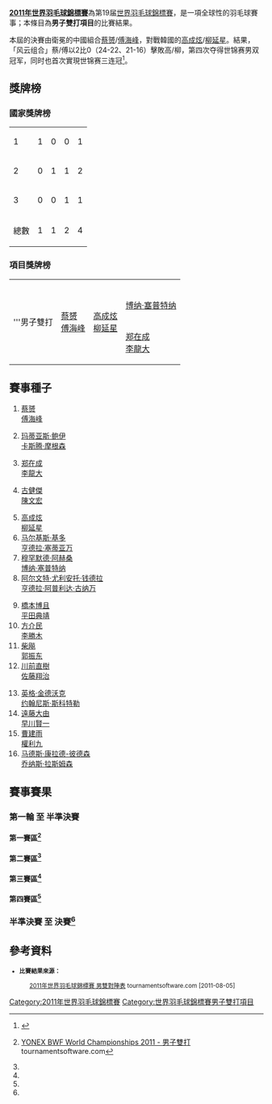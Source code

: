 {{noteTA|G1=Badminton}}
{{2011年世界羽毛球錦標賽}}
'''[[2011年世界羽毛球錦標賽|2011年世界羽毛球錦標賽]]'''為第19届[[世界羽毛球錦標賽|世界羽毛球錦標賽]]，是一項全球性的羽毛球賽事；本條目為'''男子雙打項目'''的比賽結果。

本屆的決賽由衛冕的中國組合[[蔡赟|蔡赟]]/[[傅海峰|傅海峰]]，對戰韓國的[[高成炫|高成炫]]/[[柳延星|柳延星]]。結果，「风云组合」蔡/傅以2比0（24-22、21-16）擊敗高/柳，第四次夺得世锦赛男双冠军，同时也首次實現世锦赛三连冠<ref>{{cite news|title=世锦赛-蔡赟 傅海峰横扫韩国新星组合 豪取三连冠|url=http://www.china.com.cn/sport/txt/2011-08/15/content_23208503.htm|newspaper=《中国网》|date=2011-08-15|deadurl=yes|archiveurl=https://archive.today/20120713054306/http://news.sports.cn/badminton/2011-12-16/2173308.html|archivedate=2012-07-13|accessdate=2011-08-15}}</ref>。

==獎牌榜==
===國家獎牌榜===
{| {{RankedMedalTable}}
|-
| 1 ||align=left|{{bat|CHN}} || 1 || 0 || 0 || 1
|-
| 2 ||align=left|{{KOR}} || 0 || 1 || 1 || 2
|-
| 3 ||align=left|{{INA}} || 0 || 0 || 1 || 1
|- class="sortbottom"
!colspan=2|總數|| 1 || 1 || 2 || 4
|}

===項目獎牌榜===
{| {{MedalistTable|type=項目}}
|-
|rowspan=2|'''男子雙打
|rowspan=2|{{flagicon|CHN}} [[蔡赟|蔡赟]]<br/>{{flagicon|CHN}}  [[傅海峰|傅海峰]]
|rowspan=2|{{flagicon|KOR}} [[高成炫|高成炫]]<br/>{{flagicon|KOR}} [[柳延星|柳延星]]
|{{nowrap|{{flagicon|INA}} [[穆罕默德·阿赫桑|穆罕默德·阿赫桑]]}}<br/>{{flagicon|INA}} [[博纳·塞普特纳|博纳·塞普特纳]]
|-
|{{flagicon|KOR}} [[郑在成|郑在成]]<br/>{{flagicon|KOR}}  [[李龍大|李龍大]]
|}

==賽事種子==
{{col-begin}}
{{col-4}}
# {{flagicon|CHN}} [[蔡赟|蔡赟]]<br/>{{flagicon|CHN}}  [[傅海峰|傅海峰]]
# {{flagicon|DEN}} [[玛蒂亚斯·鲍伊|玛蒂亚斯·鲍伊]]<br/>{{flagicon|DEN}}  [[卡斯腾·摩根森|卡斯腾·摩根森]]
# {{flagicon|KOR}} [[郑在成|郑在成]]<br/>{{flagicon|KOR}}  [[李龍大|李龍大]]
# {{flagicon|MAS}} [[古健傑|古健傑]]<br/>{{flagicon|MAS}}  [[陳文宏_(羽毛球運動員)|陳文宏]]
{{col-4}}
<ol start="5">
<li> {{flagicon|KOR}} [[高成炫|高成炫]]<br/>{{flagicon|KOR}} [[柳延星|柳延星]]
<li> {{flagicon|INA}} [[马尔基斯·基多|马尔基斯·基多]]<br/>{{flagicon|INA}} [[亨德拉·塞蒂亚万|亨德拉·塞蒂亚万]]
<li> {{flagicon|INA}} [[穆罕默德·阿赫桑|穆罕默德·阿赫桑]]<br/>{{flagicon|INA}} [[博纳·塞普特纳|博纳·塞普特纳]]
<li> {{flagicon|INA}} [[阿尔文特·尤利安托·钱德拉|阿尔文特·尤利安托·钱德拉]]<br/>{{flagicon|INA}} [[亨德拉·阿普利达·古纳万|亨德拉·阿普利达·古纳万]]
</ol>
{{col-4}}
<ol start="9">
<li> {{flagicon|JPN}} [[橋本博且|橋本博且]]<br/>{{flagicon|JPN}}  [[平田典靖|平田典靖]]
<li> {{flagicon|TPE}} [[方介民|方介民]]<br/>{{flagicon|TPE}}  [[李勝木|李勝木]]
<li> {{flagicon|CHN}} [[柴飚|柴飚]]<br/>{{flagicon|CHN}}  [[郭振东|郭振东]]
<li> {{flagicon|JPN}} [[川前直樹|川前直樹]]<br/>{{flagicon|JPN}}  [[佐藤翔治|佐藤翔治]]
</ol>
{{col-4}}
<ol start="13">
<li> {{flagicon|GER}} [[英格·金德沃克|英格·金德沃克]]<br/>{{flagicon|GER}}  [[约翰尼斯·斯科特勒|约翰尼斯·斯科特勒]]
<li> {{flagicon|JPN}} [[遠藤大由|遠藤大由]]<br/>{{flagicon|JPN}}  [[早川賢一|早川賢一]]
<li> {{flagicon|KOR}} [[曹建雨|曹建雨]]<br/>{{flagicon|KOR}}  [[權利九|權利九]]
<li> {{flagicon|DEN}} [[马德斯·康拉德-彼德森|马德斯·康拉德-彼德森]]<br/>{{flagicon|DEN}}  [[乔纳斯·拉斯姆森|乔纳斯·拉斯姆森]]
</ol>
{{col-end}}

==賽事賽果==
===第一輪 至 半準決賽===
====第一賽區<ref name="MD">{{en}}[http://www.tournamentsoftware.com/sport/draw.aspx?id=E563A742-DF5A-44B0-8253-B53004FAEB4D&draw=3 YONEX BWF World Championships 2011 - 男子雙打] {{Wayback|url=http://www.tournamentsoftware.com/sport/draw.aspx?id=E563A742-DF5A-44B0-8253-B53004FAEB4D&draw=3 |date=20170719170301 }} tournamentsoftware.com</ref>====
{{16TeamBracket-Compact-Tennis3
| RD1=第一轮（48強）<br/>8月8日
| RD2=第二轮（32強）<br/>8月9日 
| RD3=第三轮（16強）<br/>8月11日 
| RD4=半準決賽（8強）<br/>8月12日 
| team-width=170
| score-width=20

| RD1-seed01=1
| RD1-team01='''{{flagicon|CHN}} [[蔡赟|蔡赟]]<br /> {{flagicon|CHN}} [[傅海峰|傅海峰]]
| RD1-score01-1=
| RD1-score01-2=
| RD1-score01-3=
| RD1-seed02= 
| RD1-team02=輪空
| RD1-score02-1=
| RD1-score02-2=
| RD1-score02-3=

| RD1-seed03=
| RD1-team03={{flagicon|ENG}} [[马库斯·埃利斯|马库斯·埃利斯]]<br /> {{flagicon|ENG}} [[彼得·米尔斯|彼得·米尔斯]]
| RD1-score03-1=11
| RD1-score03-2=13
| RD1-score03-3=
| RD1-seed04=
| RD1-team04='''{{flagicon|RUS}} [[弗拉基米尔·伊万诺夫|弗拉基米尔·伊万诺夫]]<br /> {{flagicon|RUS}} [[伊万·索松诺夫|伊万·索松诺夫]]
| RD1-score04-1='''21
| RD1-score04-2='''21
| RD1-score04-3=

| RD1-seed05=12
| RD1-team05='''{{flagicon|JPN}} [[川前直樹|川前直樹]]<br /> {{flagicon|JPN}} [[佐藤翔治|佐藤翔治]]
| RD1-score05-1=
| RD1-score05-2=
| RD1-score05-3=
| RD1-seed06=
| RD1-team06=輪空
| RD1-score06-1=
| RD1-score06-2=
| RD1-score06-3=

| RD1-seed07=
| RD1-team07='''{{flagicon|POL}} [[亚当·克瓦林纳|亚当·克瓦林纳]]<br /> {{flagicon|POL}} [[麦克·罗高斯|麦克·罗高斯]]
| RD1-score07-1='''21
| RD1-score07-2='''21
| RD1-score07-3=
| RD1-seed08=
| RD1-team08={{flagicon|MAS}} [[陈炳顺|陈炳顺]]<br /> {{flagicon|MAS}} [[林钦华|林钦华]]
| RD1-score08-1=13
| RD1-score08-2=19
| RD1-score08-3=

| RD1-seed09=8
| RD1-team09='''{{nowrap|{{flagicon|INA}} [[阿尔文特·尤利安托·钱德拉|阿尔文特·尤利安托]]<br /> {{flagicon|INA}} [[亨德拉·阿普利达·古纳万|亨德拉·阿普利达·古纳万]]}}
| RD1-score09-1=
| RD1-score09-2=
| RD1-score09-3=
| RD1-seed10=
| RD1-team10=輪空
| RD1-score10-1=
| RD1-score10-2=
| RD1-score10-3=

| RD1-seed11=
| RD1-team11={{flagicon|GER}} [[麦克·福克斯|麦克·福克斯]]<br /> {{flagicon|GER}} [[奥利弗·罗斯|奥利弗·罗斯]]
| RD1-score11-1='''21
| RD1-score11-2=18
| RD1-score11-3=17
| RD1-seed12=
| RD1-team12='''{{flagicon|IND}} [[鲁佩什·库马尔|鲁佩什·库马尔]]<br /> {{flagicon|IND}} [[萨纳维·托马斯|萨纳维·托马斯]]
| RD1-score12-1=9
| RD1-score12-2='''21
| RD1-score12-3='''21

| RD1-seed13=16
| RD1-team13='''{{nowrap|{{flagicon|DEN}} [[马德斯·康拉德-彼德森|马德斯·康拉德-彼德森]]}}<br /> {{flagicon|DEN}} [[乔纳斯·拉斯姆森|乔纳斯·拉斯姆森]]
| RD1-score13-1=
| RD1-score13-2=
| RD1-score13-3=
| RD1-seed14=
| RD1-team14=輪空
| RD1-score14-1=
| RD1-score14-2=
| RD1-score14-3=

| RD1-seed15=
| RD1-team15={{flagicon|BEL}} [[马蒂耶斯·迪耶克斯|马蒂耶斯·迪耶克斯]]<br /> {{flagicon|BEL}} [[弗里克·戈林斯基|弗里克·戈林斯基]]
| RD1-score15-1=17
| RD1-score15-2=15
| RD1-score15-3=
| RD1-seed16=
| RD1-team16='''{{flagicon|RSA}} [[多利安·兰斯·詹姆斯|多利安·兰斯·詹姆斯]]<br /> {{flagicon|RSA}} [[威廉·维尔容|威廉·维尔容]]
| RD1-score16-1='''21
| RD1-score16-2='''21
| RD1-score16-3=

| RD2-seed01=1
| RD2-team01='''{{flagicon|CHN}} [[蔡赟|蔡赟]]<br /> {{flagicon|CHN}} [[傅海峰|傅海峰]]
| RD2-score01-1='''21
| RD2-score01-2=14
| RD2-score01-3='''21
| RD2-seed02=
| RD2-team02={{flagicon|RUS}} [[弗拉基米尔·伊万诺夫|弗拉基米尔·伊万诺夫]]<br /> {{flagicon|RUS}} [[伊万·索松诺夫|伊万·索松诺夫]]
| RD2-score02-1=12
| RD2-score02-2='''21
| RD2-score02-3=12

| RD2-seed03=12
| RD2-team03='''{{flagicon|JPN}} [[川前直樹|川前直樹]]<br /> {{flagicon|JPN}} [[佐藤翔治|佐藤翔治]]
| RD2-score03-1='''21
| RD2-score03-2='''23
| RD2-score03-3=
| RD2-seed04=
| RD2-team04={{flagicon|POL}} [[亚当·克瓦林纳|亚当·克瓦林纳]]<br /> {{flagicon|POL}} [[麦克·罗高斯|麦克·罗高斯]]
| RD2-score04-1=16
| RD2-score04-2=21
| RD2-score04-3=

| RD2-seed05=8
| RD2-team05='''{{nowrap|{{flagicon|INA}} [[阿尔文特·尤利安托·钱德拉|阿尔文特·尤利安托]]<br /> {{flagicon|INA}} [[亨德拉·阿普利达·古纳万|亨德拉·阿普利达·古纳万]]}}
| RD2-score05-1=19
| RD2-score05-2='''21
| RD2-score05-3='''21
| RD2-seed06=
| RD2-team06={{flagicon|IND}} [[鲁佩什·库马尔|鲁佩什·库马尔]]<br /> {{flagicon|IND}} [[萨纳维·托马斯|萨纳维·托马斯]]
| RD2-score06-1='''21
| RD2-score06-2=11
| RD2-score06-3=12

| RD2-seed07=16
| RD2-team07='''{{Nowrap|{{flagicon|DEN}} [[马德斯·康拉德-彼德森|马德斯·康拉德-彼德森]]}}<br /> {{flagicon|DEN}} [[乔纳斯·拉斯姆森|乔纳斯·拉斯姆森]]
| RD2-score07-1='''21
| RD2-score07-2='''21
| RD2-score07-3=
| RD2-seed08=
| RD2-team08={{flagicon|RSA}} [[多利安·兰斯·詹姆斯|多利安·兰斯·詹姆斯]]<br /> {{flagicon|RSA}} [[威廉·维尔容|威廉·维尔容]]
| RD2-score08-1=10
| RD2-score08-2=7
| RD2-score08-3=

| RD3-seed01=1
| RD3-team01='''{{flagicon|CHN}} [[蔡赟|蔡赟]]<br /> {{flagicon|CHN}} [[傅海峰|傅海峰]]
| RD3-score01-1='''21
| RD3-score01-2=15
| RD3-score01-3='''21
| RD3-seed02=12
| RD3-team02={{flagicon|JPN}} [[川前直樹|川前直樹]]<br /> {{flagicon|JPN}} [[佐藤翔治|佐藤翔治]]
| RD3-score02-1=17
| RD3-score02-2='''21
| RD3-score02-3=14

| RD3-seed03=8
| RD3-team03={{nowrap|{{flagicon|INA}} [[阿尔文特·尤利安托·钱德拉|阿尔文特·尤利安托]]<br /> {{flagicon|INA}} [[亨德拉·阿普利达·古纳万|亨德拉·阿普利达·古纳万]]}}
| RD3-score03-1=20
| RD3-score03-2='''21
| RD3-score03-3=18
| RD3-seed04=16
| RD3-team04='''{{Nowrap|{{flagicon|DEN}} [[马德斯·康拉德-彼德森|马德斯·康拉德-彼德森]]}}<br /> {{flagicon|DEN}} [[乔纳斯·拉斯姆森|乔纳斯·拉斯姆森]]
| RD3-score04-1='''22
| RD3-score04-2=13
| RD3-score04-3='''21

| RD4-seed01=1
| RD4-team01='''{{flagicon|CHN}} [[蔡赟|蔡赟]]<br /> {{flagicon|CHN}} [[傅海峰|傅海峰]]
| RD4-score01-1='''21
| RD4-score01-2='''21
| RD4-score01-3=
| RD4-seed02=16
| RD4-team02={{Nowrap|{{flagicon|DEN}} [[马德斯·康拉德-彼德森|马德斯·康拉德-彼德森]]}}<br /> {{flagicon|DEN}} [[乔纳斯·拉斯姆森|乔纳斯·拉斯姆森]]
| RD4-score02-1=10
| RD4-score02-2=13
| RD4-score02-3=
}}

====第二賽區<ref name="MD"/>====
{{16TeamBracket-Compact-Tennis3
| RD1=第一轮（48強）<br/>8月8日
| RD2=第二轮（32強）<br/>8月9日 
| RD3=第三轮（16強）<br/>8月11日 
| RD4=半準決賽（8強）<br/>8月12日 
| team-width=170
| score-width=20

| RD1-seed01=3
| RD1-team01='''{{flagicon|KOR}} [[郑在成|郑在成]]<br /> {{flagicon|KOR}} [[李龍大|李龍大]]
| RD1-score01-1=
| RD1-score01-2=
| RD1-score01-3=
| RD1-seed02= 
| RD1-team02=輪空
| RD1-score02-1=
| RD1-score02-2=
| RD1-score02-3=

| RD1-seed03=
| RD1-team03='''{{flagicon|ENG}} [[安东尼·克拉克|安东尼·克拉克]]<br /> {{nowrap|{{flagicon|ENG}} [[克里斯·兰格瑞奇|克里斯·兰格瑞奇]]}}
| RD1-score03-1='''21
| RD1-score03-2='''21
| RD1-score03-3=
| RD1-seed04=
| RD1-team04={{flagicon|JPN}} [[廣部好輝|廣部好輝]]<br /> {{flagicon|JPN}} [[數野健太|數野健太]]
| RD1-score04-1=15
| RD1-score04-2=17
| RD1-score04-3=

| RD1-seed05=14
| RD1-team05='''{{flagicon|JPN}} [[遠藤大由|遠藤大由]]<br /> {{flagicon|JPN}} [[早川賢一|早川賢一]]
| RD1-score05-1=
| RD1-score05-2=
| RD1-score05-3=
| RD1-seed06=
| RD1-team06=輪空
| RD1-score06-1=
| RD1-score06-2=
| RD1-score06-3=

| RD1-seed07=
| RD1-team07='''{{flagicon|AUS}} [[罗斯·史密斯|罗斯·史密斯]]<br /> {{flagicon|AUS}} [[格伦·沃夫|格伦·沃夫]]
| RD1-score07-1='''21
| RD1-score07-2='''21
| RD1-score07-3=
| RD1-seed08=
| RD1-team08={{flagicon|SCO}} [[马丁·坎贝尔_(羽毛球运动员)|马丁·坎贝尔]]<br /> {{flagicon|SCO}} [[安格斯·吉尔莫|安格斯·吉尔莫]]
| RD1-score08-1=13
| RD1-score08-2=17
| RD1-score08-3=

| RD1-seed09=6
| RD1-team09={{nowrap|{{flagicon|INA}} [[马尔基斯·基多|马尔基斯·基多]] (退賽)}}<br /> {{flagicon|INA}} [[亨德拉·塞蒂亚万|亨德拉·塞蒂亚万]]
| RD1-score09-1=
| RD1-score09-2=
| RD1-score09-3=
| RD1-seed10=
| RD1-team10=輪空
| RD1-score10-1=
| RD1-score10-2=
| RD1-score10-3=

| RD1-seed11=
| RD1-team11={{flagicon|NED}} [[约瑞特·德鲁伊特|约瑞特·德鲁伊特]]<br /> {{flagicon|NED}} [[戴夫·胡达巴克什|戴夫·胡达巴克什]]
| RD1-score11-1=19
| RD1-score11-2=16
| RD1-score11-3=
| RD1-seed12=
| RD1-team12='''{{flagicon|CHN}} [[洪炜|洪炜]]<br /> {{flagicon|CHN}} [[沈烨|沈烨]]
| RD1-score12-1='''21
| RD1-score12-2='''21
| RD1-score12-3=

| RD1-seed13=10
| RD1-team13='''{{flagicon|TPE}} [[方介民|方介民]]<br /> {{flagicon|TPE}} [[李勝木|李勝木]]
| RD1-score13-1=
| RD1-score13-2=
| RD1-score13-3=
| RD1-seed14=
| RD1-team14=輪空
| RD1-score14-1=
| RD1-score14-2=
| RD1-score14-3=

| RD1-seed15=
| RD1-team15={{flagicon|USA}} [[白国豪|白国豪]]<br /> {{flagicon|USA}} [[吴俊明|吴俊明]]
| RD1-score15-1=17
| RD1-score15-2=14
| RD1-score15-3=
| RD1-seed16=
| RD1-team16='''{{flagicon|MAS}} [[穆罕默德·查基利·阿布杜尔·拉蒂夫|查基利]]<br /> {{flagicon|MAS}} [[云天豪|云天豪]]
| RD1-score16-1='''21
| RD1-score16-2='''21
| RD1-score16-3=

| RD2-seed01=3
| RD2-team01='''{{flagicon|KOR}} [[郑在成|郑在成]]<br /> {{flagicon|KOR}} [[李龍大|李龍大]]
| RD2-score01-1='''21
| RD2-score01-2='''21
| RD2-score01-3=
| RD2-seed02=
| RD2-team02={{flagicon|ENG}} [[安东尼·克拉克|安东尼·克拉克]]<br /> {{nowrap|{{flagicon|ENG}} [[克里斯·兰格瑞奇|克里斯·兰格瑞奇]]}}
| RD2-score02-1=10
| RD2-score02-2=16
| RD2-score02-3=

| RD2-seed03=14
| RD2-team03='''{{flagicon|JPN}} [[遠藤大由|遠藤大由]]<br /> {{flagicon|JPN}} [[早川賢一|早川賢一]]
| RD2-score03-1='''21
| RD2-score03-2='''21
| RD2-score03-3=
| RD2-seed04=
| RD2-team04={{flagicon|AUS}} [[罗斯·史密斯|罗斯·史密斯]]<br /> {{flagicon|AUS}} [[格伦·沃夫|格伦·沃夫]]
| RD2-score04-1=9
| RD2-score04-2=11
| RD2-score04-3=

| RD2-seed05=6
| RD2-team05=輪空
| RD2-score05-1=
| RD2-score05-2=
| RD2-score05-3=
| RD2-seed06=
| RD2-team06='''{{flagicon|CHN}} [[洪炜|洪炜]]<br /> {{flagicon|CHN}} [[沈烨|沈烨]]
| RD2-score06-1=
| RD2-score06-2=
| RD2-score06-3=

| RD2-seed07=10
| RD2-team07='''{{flagicon|TPE}} [[方介民|方介民]]<br /> {{flagicon|TPE}} [[李勝木|李勝木]]
| RD2-score07-1='''26
| RD2-score07-2='''21
| RD2-score07-3=
| RD2-seed08=
| RD2-team08={{flagicon|MAS}} [[穆罕默德·查基利·阿布杜尔·拉蒂夫|查基利]]<br /> {{flagicon|MAS}} [[云天豪|云天豪]]
| RD2-score08-1=24
| RD2-score08-2=19
| RD2-score08-3=

| RD3-seed01=3
| RD3-team01='''{{flagicon|KOR}} [[郑在成|郑在成]]<br /> {{flagicon|KOR}} [[李龍大|李龍大]]
| RD3-score01-1='''21
| RD3-score01-2='''21
| RD3-score01-3=
| RD3-seed02=14
| RD3-team02={{nowrap|{{flagicon|JPN}} [[遠藤大由|遠藤大由]]<br /> {{flagicon|JPN}} [[早川賢一|早川賢一]]}}
| RD3-score02-1=14
| RD3-score02-2=5
| RD3-score02-3=

| RD3-seed03=
| RD3-team03='''{{flagicon|CHN}} [[洪炜|洪炜]]<br /> {{flagicon|CHN}} [[沈烨|沈烨]]
| RD3-score03-1=18
| RD3-score03-2='''21
| RD3-score03-3='''21
| RD3-seed04=10
| RD3-team04={{flagicon|TPE}} [[方介民|方介民]]<br /> {{flagicon|TPE}} [[李勝木|李勝木]]
| RD3-score04-1='''21
| RD3-score04-2=17
| RD3-score04-3=15

| RD4-seed01=3
| RD4-team01='''{{nowrap|{{flagicon|KOR}} [[郑在成|郑在成]]<br /> {{flagicon|KOR}} [[李龍大|李龍大]]}}
| RD4-score01-1='''21
| RD4-score01-2='''26
| RD4-score01-3=
| RD4-seed02=
| RD4-team02={{flagicon|CHN}} [[洪炜|洪炜]]<br /> {{flagicon|CHN}} [[沈烨|沈烨]]
| RD4-score02-1=12
| RD4-score02-2=24
| RD4-score02-3=
}}

====第三賽區<ref name="MD"/>====
{{16TeamBracket-Compact-Tennis3
| RD1=第一轮（48強）<br/>8月8日
| RD2=第二轮（32強）<br/>8月10日 
| RD3=第三轮（16強）<br/>8月11日 
| RD4=半準決賽（8強）<br/>8月12日 
| team-width=170
| score-width=20

| RD1-seed01=
| RD1-team01={{flagicon|SIN}} [[杨潮江|杨潮江]]<br /> {{flagicon|SIN}} [[刘意_(羽毛球运动员)|刘意]]
| RD1-score01-1=14
| RD1-score01-2=13
| RD1-score01-3=
| RD1-seed02=
| RD1-team02='''{{flagicon|RUS}} [[维塔利·杜尔金|维塔利·杜尔金]]<br /> {{flagicon|RUS}} [[亚历山大·尼科拉恩科|亚历山大·尼科拉恩科]]
| RD1-score02-1='''21
| RD1-score02-2='''21
| RD1-score02-3=

| RD1-seed03=
| RD1-team03=輪空
| RD1-score03-1=
| RD1-score03-2=
| RD1-score03-3=
| RD1-seed04=15
| RD1-team04='''{{flagicon|KOR}} [[曹建雨|曹建雨]]<br /> {{flagicon|KOR}} [[權利九|權利九]]
| RD1-score04-1=
| RD1-score04-2=
| RD1-score04-3=

| RD1-seed05=
| RD1-team05={{flagicon|BRA}} [[乌戈·亚瑟索|乌戈·亚瑟索]]<br /> {{flagicon|BRA}} [[丹尼尔·帕约拉|丹尼尔·帕约拉]]
| RD1-score05-1=10
| RD1-score05-2=11
| RD1-score05-3=
| RD1-seed06=
| RD1-team06='''{{flagicon|ENG}} [[克里斯·爱德考克|克里斯·爱德考克]]<br /> {{flagicon|ENG}} [[安德鲁·埃利斯|安德鲁·埃利斯]]
| RD1-score06-1='''21
| RD1-score06-2='''21
| RD1-score06-3=

| RD1-seed07=
| RD1-team07=輪空
| RD1-score07-1=
| RD1-score07-2=
| RD1-score07-3=
| RD1-seed08=5
| RD1-team08='''{{flagicon|KOR}} [[高成炫|高成炫]]<br /> {{flagicon|KOR}} [[柳延星|柳延星]]
| RD1-score08-1=
| RD1-score08-2=
| RD1-score08-3=

| RD1-seed09=
| RD1-team09='''{{flagicon|TPE}} [[陳宏麟|陳宏麟]]<br /> {{flagicon|TPE}} [[林祐瑯|林祐瑯]]
| RD1-score09-1='''21
| RD1-score09-2='''21
| RD1-score09-3=
| RD1-seed10=
| RD1-team10={{flagicon|IND}} [[普拉纳·杰里·乔普拉|普拉纳·杰里·乔普拉]]<br /> {{flagicon|IND}} [[塔伦·科纳|塔伦·科纳]]
| RD1-score10-1=17
| RD1-score10-2=13
| RD1-score10-3=

| RD1-seed11=
| RD1-team11=輪空
| RD1-score11-1=
| RD1-score11-2=
| RD1-score11-3=
| RD1-seed12=13
| RD1-team12='''{{flagicon|GER}} [[英格·金德沃克|英格·金德沃克]]<br /> {{flagicon|GER}} [[约翰尼斯·斯科特勒|约翰尼斯·斯科特勒]]
| RD1-score12-1=
| RD1-score12-2=
| RD1-score12-3=

| RD1-seed13=
| RD1-team13={{nowrap|{{flagicon|POL}} [[卢卡斯·莫伦|卢卡斯·莫伦]]<br /> {{flagicon|POL}} [[沃伊切赫·苏库德拉尔塞克|沃伊切赫·苏库德拉尔塞克]]}}
| RD1-score13-1=10
| RD1-score13-2=14
| RD1-score13-3=
| RD1-seed14=
| RD1-team14='''{{flagicon|CHN}} [[刘小龙|刘小龙]]<br /> {{flagicon|CHN}} [[邱子瀚|邱子瀚]]
| RD1-score14-1='''21
| RD1-score14-2='''21
| RD1-score14-3=

| RD1-seed15=
| RD1-team15=輪空
| RD1-score15-1=
| RD1-score15-2=
| RD1-score15-3=
| RD1-seed16=4
| RD1-team16='''{{flagicon|MAS}} [[古健傑|古健傑]]<br /> {{flagicon|MAS}} [[陳文宏_(羽毛球運動員)|陳文宏]]
| RD1-score16-1=
| RD1-score16-2=
| RD1-score16-3=

| RD2-seed01=
| RD2-team01={{flagicon|RUS}} [[维塔利·杜尔金|维塔利·杜尔金]]<br /> {{flagicon|RUS}} [[亚历山大·尼科拉恩科|尼科拉恩科]]
| RD2-score01-1=10
| RD2-score01-2=16
| RD2-score01-3=
| RD2-seed02=15
| RD2-team02='''{{flagicon|KOR}} [[曹建雨|曹建雨]]<br /> {{flagicon|KOR}} [[權利九|權利九]]
| RD2-score02-1='''21
| RD2-score02-2='''21
| RD2-score02-3=

| RD2-seed03=
| RD2-team03={{nowrap|{{flagicon|ENG}} [[克里斯·爱德考克|克里斯·爱德考克]]<br /> {{flagicon|ENG}} [[安德鲁·埃利斯|安德鲁·埃利斯]]}}
| RD2-score03-1='''21
| RD2-score03-2=13
| RD2-score03-3=13
| RD2-seed04=5
| RD2-team04='''{{flagicon|KOR}} [[高成炫|高成炫]]<br /> {{flagicon|KOR}} [[柳延星|柳延星]]
| RD2-score04-1=18
| RD2-score04-2='''21
| RD2-score04-3='''21

| RD2-seed05=
| RD2-team05='''{{flagicon|TPE}} [[陳宏麟|陳宏麟]]<br /> {{flagicon|TPE}} [[林祐瑯|林祐瑯]]
| RD2-score05-1='''21
| RD2-score05-2=18
| RD2-score05-3='''21
| RD2-seed06=13
| RD2-team06={{flagicon|GER}} [[英格·金德沃克|英格·金德沃克]]<br /> {{nowrap|{{flagicon|GER}} [[约翰尼斯·斯科特勒|约翰尼斯·斯科特勒]]}}
| RD2-score06-1=19
| RD2-score06-2='''21
| RD2-score06-3=16

| RD2-seed07=
| RD2-team07={{flagicon|CHN}} [[刘小龙|刘小龙]]<br /> {{flagicon|CHN}} [[邱子瀚|邱子瀚]]
| RD2-score07-1=6
| RD2-score07-2='''22
| RD2-score07-3=15
| RD2-seed08=4
| RD2-team08='''{{flagicon|MAS}} [[古健傑|古健傑]]<br /> {{flagicon|MAS}} [[陳文宏_(羽毛球運動員)|陳文宏]]
| RD2-score08-1='''21
| RD2-score08-2=20
| RD2-score08-3='''21

| RD3-seed01=15
| RD3-team01={{flagicon|KOR}} [[曹建雨|曹建雨]]<br /> {{flagicon|KOR}} [[權利九|權利九]]
| RD3-score01-1=15
| RD3-score01-2=17
| RD3-score01-3=
| RD3-seed02=5
| RD3-team02='''{{nowrap|{{flagicon|KOR}} [[高成炫|高成炫]]<br /> {{flagicon|KOR}} [[柳延星|柳延星]]}}
| RD3-score02-1='''21
| RD3-score02-2='''21
| RD3-score02-3=

| RD3-seed03=
| RD3-team03={{flagicon|TPE}} [[陳宏麟|陳宏麟]]<br /> {{flagicon|TPE}} [[林祐瑯|林祐瑯]]
| RD3-score03-1=13
| RD3-score03-2=14
| RD3-score03-3=
| RD3-seed04=4
| RD3-team04='''{{flagicon|MAS}} [[古健傑|古健傑]]<br /> {{flagicon|MAS}} [[陳文宏_(羽毛球運動員)|陳文宏]]
| RD3-score04-1='''21
| RD3-score04-2='''21
| RD3-score04-3=

| RD4-seed01=5
| RD4-team01='''{{nowrap|{{flagicon|KOR}} [[高成炫|高成炫]]<br /> {{flagicon|KOR}} [[柳延星|柳延星]]}}
| RD4-score01-1='''21
| RD4-score01-2='''21
| RD4-score01-3=
| RD4-seed02=4
| RD4-team02={{flagicon|MAS}} [[古健傑|古健傑]]<br /> {{flagicon|MAS}} [[陳文宏_(羽毛球運動員)|陳文宏]]
| RD4-score02-1=17
| RD4-score02-2=13
| RD4-score02-3=
}}

====第四賽區<ref name="MD"/>====
{{16TeamBracket-Compact-Tennis3
| RD1=第一轮（48強）<br/>8月8日
| RD2=第二轮（32強）<br/>8月10日 
| RD3=第三轮（16強）<br/>8月11日 
| RD4=半準決賽（8強）<br/>8月12日 
| team-width=170
| score-width=20

| RD1-seed01=
| RD1-team01='''{{flagicon|IRL}} [[山姆·马吉|山姆·马吉]]<br /> {{flagicon|IRL}} [[托尼·斯蒂芬森|托尼·斯蒂芬森]]
| RD1-score01-1='''21
| RD1-score01-2='''21
| RD1-score01-3=
| RD1-seed02=
| RD1-team02={{flagicon|UKR}} [[维塔利·科诺夫|维塔利·科诺夫]]<br /> {{flagicon|UKR}} [[德米特罗·扎瓦德斯基|德米特罗·扎瓦德斯基]]
| RD1-score02-1=19
| RD1-score02-2=15
| RD1-score02-3=

| RD1-seed03=
| RD1-team03=輪空
| RD1-score03-1=
| RD1-score03-2=
| RD1-score03-3=
| RD1-seed04=11
| RD1-team04='''{{flagicon|CHN}} [[柴飚|柴飚]]<br /> {{flagicon|CHN}} [[郭振东|郭振东]]
| RD1-score04-1=
| RD1-score04-2=
| RD1-score04-3=

| RD1-seed05=
| RD1-team05='''{{flagicon|FRA}} [[巴蒂斯特·卡雷姆|巴蒂斯特·卡雷姆]]<br /> {{flagicon|FRA}} [[西尔万·格罗斯让|西尔万·格罗斯让]]
| RD1-score05-1='''22
| RD1-score05-2='''21
| RD1-score05-3=
| RD1-seed06=
| RD1-team06={{nowrap|{{flagicon|CRO}} [[兹沃尼米尔·杜尔金雅克|兹沃尼米尔·杜尔金雅克]]<br /> {{flagicon|CRO}} [[兹沃尼米尔·霍尔布林|兹沃尼米尔·霍尔布林]]}}
| RD1-score06-1=20
| RD1-score06-2=14
| RD1-score06-3=

| RD1-seed07=
| RD1-team07=輪空
| RD1-score07-1=
| RD1-score07-2=
| RD1-score07-3=
| RD1-seed08=7
| RD1-team08='''{{flagicon|INA}} [[穆罕默德·阿赫桑|穆罕默德·阿赫桑]]<br /> {{flagicon|INA}} [[博纳·塞普特纳|博纳·塞普特纳]]
| RD1-score08-1=
| RD1-score08-2=
| RD1-score08-3=

| RD1-seed09=
| RD1-team09={{flagicon|USA}} [[Sameera_Gunatileka|Sameera Gunatileka]]<br /> {{flagicon|USA}} [[Vincent_Nguy|Vincent Nguy]]
| RD1-score09-1=8
| RD1-score09-2=7
| RD1-score09-3=
| RD1-seed10=
| RD1-team10='''{{flagicon|NED}} [[鲁德·博世|鲁德·博世]]<br /> {{flagicon|NED}} [[科恩·雷德|科恩·雷德]]
| RD1-score10-1='''21
| RD1-score10-2='''21
| RD1-score10-3=

| RD1-seed11=
| RD1-team11=輪空
| RD1-score11-1=
| RD1-score11-2=
| RD1-score11-3=
| RD1-seed12=9
| RD1-team12='''{{flagicon|JPN}} [[橋本博且|橋本博且]]<br /> {{flagicon|JPN}} [[平田典靖|平田典靖]]
| RD1-score12-1=
| RD1-score12-2=
| RD1-score12-3=

| RD1-seed13=
| RD1-team13={{nowrap|{{flagicon|THA}} [[颂蓬·阿努里达亚翁|颂蓬·阿努里达亚翁]]}}<br /> {{flagicon|THA}} [[戍革·普拉帕卡莫|戍革·普拉帕卡莫]]
| RD1-score13-1=27
| RD1-score13-2=19
| RD1-score13-3=
| RD1-seed14=
| RD1-team14='''{{flagicon|CAN}} [[廖顯邦|廖顯邦]]<br /> {{flagicon|CAN}} [[吳楷義|吳楷義]]
| RD1-score14-1='''29
| RD1-score14-2='''21
| RD1-score14-3=

| RD1-seed15=
| RD1-team15=輪空
| RD1-score15-1=
| RD1-score15-2=
| RD1-score15-3=
| RD1-seed16=2
| RD1-team16='''{{flagicon|DEN}} [[玛蒂亚斯·鲍伊|玛蒂亚斯·鲍伊]]<br /> {{flagicon|DEN}} [[卡斯腾·摩根森|卡斯腾·摩根森]]
| RD1-score16-1=
| RD1-score16-2=
| RD1-score16-3=

| RD2-seed01=
| RD2-team01={{flagicon|IRL}} [[山姆·马吉|山姆·马吉]]<br /> {{flagicon|IRL}} [[托尼·斯蒂芬森|托尼·斯蒂芬森]]
| RD2-score01-1=11
| RD2-score01-2=10
| RD2-score01-3=
| RD2-seed02=11
| RD2-team02='''{{flagicon|CHN}} [[柴飚|柴飚]]<br /> {{flagicon|CHN}} [[郭振东|郭振东]]
| RD2-score02-1='''21
| RD2-score02-2='''21
| RD2-score02-3=

| RD2-seed03=
| RD2-team03={{flagicon|FRA}} [[巴蒂斯特·卡雷姆|巴蒂斯特·卡雷姆]]<br /> {{flagicon|FRA}} [[西尔万·格罗斯让|西尔万·格罗斯让]]
| RD2-score03-1=15
| RD2-score03-2=17
| RD2-score03-3=
| RD2-seed04=7
| RD2-team04='''{{nowrap|{{flagicon|INA}} [[穆罕默德·阿赫桑|穆罕默德·阿赫桑]]}}<br /> {{flagicon|INA}} [[博纳·塞普特纳|博纳·塞普特纳]]
| RD2-score04-1='''21
| RD2-score04-2='''21
| RD2-score04-3=

| RD2-seed05=
| RD2-team05={{flagicon|NED}} [[鲁德·博世|鲁德·博世]]<br /> {{flagicon|NED}} [[科恩·雷德|科恩·雷德]]
| RD2-score05-1=14
| RD2-score05-2='''21
| RD2-score05-3=12
| RD2-seed06=9
| RD2-team06='''{{flagicon|JPN}} [[橋本博且|橋本博且]]<br /> {{flagicon|JPN}} [[平田典靖|平田典靖]]
| RD2-score06-1='''21
| RD2-score06-2=18
| RD2-score06-3='''21

| RD2-seed07=
| RD2-team07={{flagicon|CAN}} [[廖顯邦|廖顯邦]]<br /> {{flagicon|CAN}} [[吳楷義|吳楷義]]
| RD2-score07-1=5
| RD2-score07-2=10
| RD2-score07-3=
| RD2-seed08=2
| RD2-team08='''{{flagicon|DEN}} [[玛蒂亚斯·鲍伊|玛蒂亚斯·鲍伊]]<br /> {{flagicon|DEN}} [[卡斯腾·摩根森|卡斯腾·摩根森]]
| RD2-score08-1='''21
| RD2-score08-2='''21
| RD2-score08-3=

| RD3-seed01=11
| RD3-team01={{flagicon|CHN}} [[柴飚|柴飚]]<br /> {{flagicon|CHN}} [[郭振东|郭振东]]
| RD3-score01-1=20
| RD3-score01-2=16
| RD3-score01-3=
| RD3-seed02=7
| RD3-team02='''{{nowrap|{{flagicon|INA}} [[穆罕默德·阿赫桑|穆罕默德·阿赫桑]]}}<br /> {{flagicon|INA}} [[博纳·塞普特纳|博纳·塞普特纳]]
| RD3-score02-1='''22
| RD3-score02-2='''21
| RD3-score02-3=

| RD3-seed03=9
| RD3-team03={{flagicon|JPN}} [[橋本博且|橋本博且]]<br /> {{flagicon|JPN}} [[平田典靖|平田典靖]]
| RD3-score03-1=21
| RD3-score03-2=10
| RD3-score03-3=
| RD3-seed04=2
| RD3-team04='''{{flagicon|DEN}} [[玛蒂亚斯·鲍伊|玛蒂亚斯·鲍伊]]<br /> {{flagicon|DEN}} [[卡斯腾·摩根森|卡斯腾·摩根森]]
| RD3-score04-1='''23
| RD3-score04-2='''21
| RD3-score04-3=

| RD4-seed01=7
| RD4-team01='''{{nowrap|{{flagicon|INA}} [[穆罕默德·阿赫桑|穆罕默德·阿赫桑]]}}<br /> {{flagicon|INA}} [[博纳·塞普特纳|博纳·塞普特纳]]
| RD4-score01-1='''21
| RD4-score01-2=18
| RD4-score01-3='''24
| RD4-seed02=2
| RD4-team02={{flagicon|DEN}} [[玛蒂亚斯·鲍伊|玛蒂亚斯·鲍伊]]<br /> {{flagicon|DEN}} [[卡斯腾·摩根森|卡斯腾·摩根森]]
| RD4-score02-1=18
| RD4-score02-2='''21
| RD4-score02-3=22
}}

===半準決賽 至 決賽<ref name="MD"/>===
{{8TeamBracket-Tennis3 
| RD1=半準決賽<br/>8月12日
| RD2=準決賽<br/>8月13日
| RD3=決賽<br/>8月14日
| team-width=200
| score-width=20

| RD1-seed1=1
| RD1-team1='''{{flagicon|CHN}} [[蔡赟|蔡赟]]<br/> {{flagicon|CHN}}  [[傅海峰|傅海峰]]
| RD1-score1-1='''21
| RD1-score1-2='''21
| RD1-score1-3=
| RD1-seed2= 16
| RD1-team2={{Nowrap|{{flagicon|DEN}} [[马德斯·康拉德-彼德森|马德斯·康拉德-彼德森]]}}<br/> {{flagicon|DEN}}  [[乔纳斯·拉斯姆森|乔纳斯·拉斯姆森]]
| RD1-score2-1=10
| RD1-score2-2=13
| RD1-score2-3=

| RD1-seed3= 3
| RD1-team3='''{{flagicon|KOR}} [[郑在成|郑在成]]<br/> {{flagicon|KOR}}  [[李龍大|李龍大]]
| RD1-score3-1='''21
| RD1-score3-2='''26
| RD1-score3-3=
| RD1-seed4=  
| RD1-team4={{flagicon|CHN}} [[洪炜|洪炜]]<br/> {{flagicon|CHN}} [[沈烨|沈烨]]
| RD1-score4-1=12
| RD1-score4-2=24
| RD1-score4-3=

| RD1-seed5= 5
| RD1-team5='''{{flagicon|KOR}} [[高成炫|高成炫]]<br/> {{flagicon|KOR}} [[柳延星|柳延星]]
| RD1-score5-1='''21
| RD1-score5-2='''21
| RD1-score5-3=
| RD1-seed6= 4
| RD1-team6={{flagicon|MAS}} [[古健傑|古健傑]]<br/> {{flagicon|MAS}} [[陳文宏_(羽毛球運動員)|陳文宏]]
| RD1-score6-1=17
| RD1-score6-2=13
| RD1-score6-3=

| RD1-seed7= 7
| RD1-team7='''{{nowrap|{{flagicon|INA}} [[穆罕默德·阿赫桑|穆罕默德·阿赫桑]]}}<br/> {{flagicon|INA}} [[博纳·塞普特纳|博纳·塞普特纳]]
| RD1-score7-1='''21
| RD1-score7-2=18
| RD1-score7-3='''24
| RD1-seed8=2
| RD1-team8={{flagicon|DEN}} [[玛蒂亚斯·鲍伊|玛蒂亚斯·鲍伊]]<br/> {{flagicon|DEN}} [[卡斯腾·摩根森|卡斯腾·摩根森]]
| RD1-score8-1=18
| RD1-score8-2='''21
| RD1-score8-3=22

| RD2-seed1= 1
| RD2-team1= '''{{flagicon|CHN}} [[蔡赟|蔡赟]]<br/> {{flagicon|CHN}}  [[傅海峰|傅海峰]]
| RD2-score1-1= '''21
| RD2-score1-2= '''21
| RD2-score1-3=
| RD2-seed2= 3
| RD2-team2={{flagicon|KOR}} [[郑在成|郑在成]]<br/> {{flagicon|KOR}}  [[李龍大|李龍大]]
| RD2-score2-1=18
| RD2-score2-2=14
| RD2-score2-3=

| RD2-seed3= 5
| RD2-team3='''{{flagicon|KOR}} [[高成炫|高成炫]]<br/> {{flagicon|KOR}} [[柳延星|柳延星]]
| RD2-score3-1='''21
| RD2-score3-2='''21
| RD2-score3-3=
| RD2-seed4= 7
| RD2-team4={{nowrap|{{flagicon|INA}} [[穆罕默德·阿赫桑|穆罕默德·阿赫桑]]}}<br/> {{flagicon|INA}} [[博纳·塞普特纳|博纳·塞普特纳]]
| RD2-score4-1=19
| RD2-score4-2=17
| RD2-score4-3=

| RD3-seed1= 1
| RD3-team1='''{{flagicon|CHN}} [[蔡赟|蔡赟]]<br/> {{flagicon|CHN}}  [[傅海峰|傅海峰]]
| RD3-score1-1='''24
| RD3-score1-2='''21
| RD3-score1-3=
| RD3-seed2= 5
| RD3-team2={{flagicon|KOR}} [[高成炫|高成炫]]<br/> {{flagicon|KOR}} [[柳延星|柳延星]]
| RD3-score2-1=22
| RD3-score2-2=16
| RD3-score2-3=
}}

==參考資料==
<small>
*'''比賽結果來源：'''
:[http://www.tournamentsoftware.com/sport/draw.aspx?id=E563A742-DF5A-44B0-8253-B53004FAEB4D&draw=3 2011年世界羽毛球錦標賽 男雙對陣表]{{Wayback|url=http://www.tournamentsoftware.com/sport/draw.aspx?id=E563A742-DF5A-44B0-8253-B53004FAEB4D&draw=3 |date=20170719170301 }} tournamentsoftware.com [2011-08-05]{{en}}
</small>
{{reflist}}

[[Category:2011年世界羽毛球錦標賽|Category:2011年世界羽毛球錦標賽]]
[[Category:世界羽毛球錦標賽男子雙打項目|Category:世界羽毛球錦標賽男子雙打項目]]